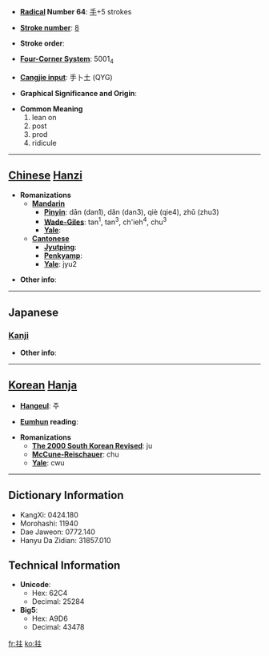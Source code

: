 * '''[[Wiktionary:Chinese radical index| Radical]] Number 64''': [[Wiktionary:Chinese radical index 手|手]]+5 strokes

* '''[[Wiktionary:Chinese total strokes index|Stroke number]]''': [[Wiktionary:Chinese total strokes index 8|8]]

* '''Stroke order''': 

* '''[[Wiktionary:Chinese four corner index|Four-Corner System]]''': 5001<sub>4</sub>

* '''[[Wiktionary:Chinese Cangjie index|Cangjie input]]''': 手卜土 (QYG)

* '''Graphical Significance and Origin''': 

* '''Common Meaning'''
*#lean on
*# post
*# prod
*# ridicule


----

== [[Chinese]] [[Hanzi]] ==

* '''Romanizations'''
** '''[[Mandarin]]'''
*** '''[[Pinyin]]''': dān (dan1), dǎn (dan3), qiè (qie4), zhǔ (zhu3)
*** '''[[Wade-Giles]]''': tan<sup>1</sup>, tan<sup>3</sup>, ch'ieh<sup>4</sup>, chu<sup>3</sup>
*** '''[[Yale]]''': 
** '''[[Cantonese]]'''
*** '''[[Jyutping]]''':
*** '''[[Penkyamp]]''': 
*** '''[[Yale]]''': jyu2

* '''Other info''': 

----

==Japanese==
===[[Kanji]]===
{{kanji|on readings=[[ちゅ]] (chu)
|kun readings=[[あげる]] (ageru)
}}

* '''Other info''':  

----

== [[Korean]] [[Hanja]] ==

* '''[[Hangeul]]''': 주

* '''[[Eumhun]] reading''': 

* '''Romanizations'''
** '''[[The 2000 South Korean Revised Romanization|The 2000 South Korean Revised]]''': ju
** '''[[McCune-Reischauer]]''': chu
** '''[[Yale]]''': cwu

----

== Dictionary Information ==

* KangXi: 0424.180
* Morohashi: 11940
* Dae Jaweon: 0772.140
* Hanyu Da Zidian: 31857.010

== Technical Information ==

* '''Unicode''':
** Hex: 62C4
** Decimal: 25284
* '''Big5''':
** Hex: A9D6
** Decimal: 43478

[[fr:拄]]
[[ko:拄]]